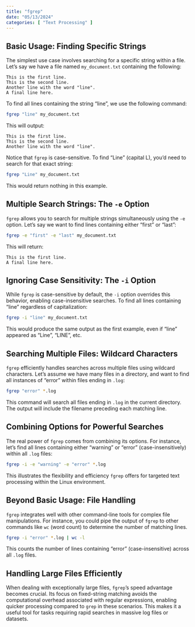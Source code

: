 ```yaml
---
title: "fgrep"
date: "05/13/2024"
categories: [ "Text Processing" ]
---
```

## Basic Usage: Finding Specific Strings

The simplest use case involves searching for a specific string within a file. Let's say we have a file named `my_document.txt` containing the following:

```
This is the first line.
This is the second line.
Another line with the word "line".
A final line here.
```

To find all lines containing the string "line", we use the following command:

```bash
fgrep "line" my_document.txt
```

This will output:

```
This is the first line.
This is the second line.
Another line with the word "line".
```

Notice that `fgrep` is case-sensitive.  To find "Line" (capital L), you'd need to search for that exact string:

```bash
fgrep "Line" my_document.txt
```

This would return nothing in this example.


## Multiple Search Strings: The `-e` Option

`fgrep` allows you to search for multiple strings simultaneously using the `-e` option.  Let's say we want to find lines containing either "first" or "last":

```bash
fgrep -e "first" -e "last" my_document.txt
```

This will return:

```
This is the first line.
A final line here.
```

## Ignoring Case Sensitivity: The `-i` Option

While `fgrep` is case-sensitive by default, the `-i` option overrides this behavior, enabling case-insensitive searches.  To find all lines containing "line" regardless of capitalization:

```bash
fgrep -i "line" my_document.txt
```

This would produce the same output as the first example, even if "line" appeared as "Line", "LINE", etc.


## Searching Multiple Files:  Wildcard Characters

`fgrep` efficiently handles searches across multiple files using wildcard characters.  Let's assume we have many files in a directory, and want to find all instances of "error" within files ending in `.log`:

```bash
fgrep "error" *.log
```

This command will search all files ending in `.log` in the current directory.  The output will include the filename preceding each matching line.


##  Combining Options for Powerful Searches

The real power of `fgrep` comes from combining its options.  For instance, let's find all lines containing either "warning" or "error" (case-insensitively) within all `.log` files:

```bash
fgrep -i -e "warning" -e "error" *.log
```

This illustrates the flexibility and efficiency `fgrep` offers for targeted text processing within the Linux environment.


##  Beyond Basic Usage:  File Handling

`fgrep` integrates well with other command-line tools for complex file manipulations. For instance, you could pipe the output of `fgrep` to other commands like `wc` (word count) to determine the number of matching lines.

```bash
fgrep -i "error" *.log | wc -l
```

This counts the number of lines containing "error" (case-insensitive) across all `.log` files.


## Handling Large Files Efficiently

When dealing with exceptionally large files, `fgrep`'s speed advantage becomes crucial. Its focus on fixed-string matching avoids the computational overhead associated with regular expressions, enabling quicker processing compared to `grep` in these scenarios. This makes it a useful tool for tasks requiring rapid searches in massive log files or datasets.

